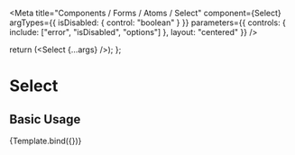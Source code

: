 

<Meta
  title="Components / Forms / Atoms / Select"
  component={Select}
  argTypes={{
    isDisabled: {
      control: "boolean"
    }
  }}
  parameters={{
    controls: {
      include: ["error", "isDisabled", "options"]
    },
    layout: "centered"
  }}
/>

  return (<Select {...args} />);
};

# Select

## Basic Usage

<Canvas>
  <Story name="Select" args={{ 
    error: false,
    isDisabled: false,
    options: [
      { label: "Option 1", value: "option-1" },
      { label: "Option 2", value: "option-2" }
    ]
  }}>
    {Template.bind({})}
  </Story>
</Canvas>
